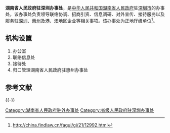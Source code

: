 {{Infobox PRCG
|机构名称=湖南省人民政府驻深圳办事处
|标志1=Red star.svg
|标志1说明=[[s:国务院关于国家行政机关和企业事业单位社会团体印章管理的规定|1999年规定]]：[[印章|印章]][[直径|直径]]4.2厘米，中央刊[[五角星|五角星]]，由[[湖南省人民政府|湖南省人民政府]]制发。
|职位1=主任
|人员1=[[熊方平|熊方平]]
|职位2=副主任
|人员2=李永东{{wrap}}肖玲玲
|人数2=2
|业务上级机构=
|组织上级机构=[[湖南省人民政府|湖南省人民政府]]
|机构类型=省级[[人民政府|人民政府]]派出机构
|行政级别=正地厅级
|成立时间=
|前身=
|地址1=[[深圳市|深圳市]][[罗湖区|罗湖区]]东门南路2019号
|邮编1=
|网站=湖南省人民政府驻深圳办事处
|网址=http://szb.hunan.gov.cn/
|image1=
|caption1=
}}

'''湖南省人民政府驻深圳办事处'''，是[[中华人民共和国|中华人民共和国]][[湖南省人民政府|湖南省人民政府]]驻[[深圳市|深圳市]]的办事处，该办事处负责领导联络协调、招商引资、信息调研、对外宣传、接待服务以及服务驻[[深圳|深圳]]、[[惠州|惠州]]及[[香港|港]]、[[澳门|澳]]地区企业等相关事项。该办事处为正地厅级单位<ref>http://china.findlaw.cn/fagui/gj/21/12992.html{{dead link|date=2018年3月 |bot=InternetArchiveBot |fix-attempted=yes }}</ref>。 

== 机构设置 == 
#办公室
#联络信息处
#接待处
#归口管理湖南省人民政府驻惠州办事处

== 参考文献 ==
{{Reflist}}

{{-}}
{{中华人民共和国各省级行政区|人民政府驻深圳办事处|仅内地=yes}}
{{湖南省人民政府}}

[[Category:湖南省人民政府驻外办事处|Category:湖南省人民政府驻外办事处]]
[[Category:省级人民政府驻深圳办事处|Category:省级人民政府驻深圳办事处]]